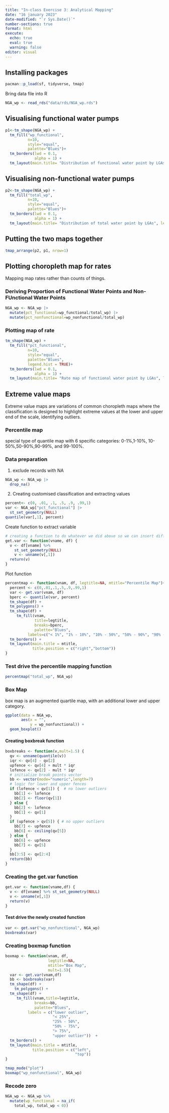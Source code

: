 ```yaml
---
title: "In-class Exercise 3: Analytical Mapping"
date: "16 january 2023"
date-modified: "`r Sys.Date()`"
number-sections: true
format: html
execute: 
  echo: true
  eval: true
  warning: false
editor: visual
---
```


## Installing packages

```r
pacman::p_load(sf, tidyverse, tmap)
```

Bring data file into R

```r
NGA_wp <- read_rds("data/rds/NGA_wp.rds")
```

## Visualising functional water pumps

```r
p1<-tm_shape(NGA_wp) +
  tm_fill("wp_functional",
          n=10,
          style="equal",
          palette="Blues")+
  tm_borders(lwd = 0.1,
             alpha = 1) +
  tm_layout(main.title= "Distribution of functional water point by LGAs", legend.outside = FALSE)
```

## Visualising non-functional water pumps

```r
p2<-tm_shape(NGA_wp) +
  tm_fill("total_wp",
          n=10,
          style="equal",
          palette="Blues")+
  tm_borders(lwd = 0.1,
             alpha = 1) +
  tm_layout(main.title= "Distribution of total water point by LGAs", legend.outside = FALSE)
```

## Putting the two maps together

```r
tmap_arrange(p2, p1, nrow=1)
```

## Plotting choropleth map for rates

Mapping map rates rather than counts of things.

### Deriving Proportion of Functional Water Points and Non-FUnctional Water Points

```r
NGA_wp <- NGA_wp |> 
  mutate(pct_functional=wp_functional/total_wp) |> 
  mutate(pct_nonfunctional=wp_nonfunctional/total_wp)
```

### Plotting map of rate

```r
tm_shape(NGA_wp) +
  tm_fill("pct_functional",
          n=10,
          style="equal",
          palette="Blues", 
          legend.hist = TRUE)+
  tm_borders(lwd = 0.1,
             alpha = 1) +
  tm_layout(main.title= "Rate map of functional water point by LGAs", legend.outside = TRUE)
```

## Extreme value maps

Extreme value maps are variations of common choropleth maps where the classification is designed to highlight extreme values at the lower and upper end of the scale, identifying outliers.

### Percentile map

special type of quantile map with 6 specific categories: 0-1%,1-10%, 10-50%,50-90%,90-99%, and 99-100%.

### Data preparation

1.  exclude records with NA

```r
NGA_wp <- NGA_wp |> 
  drop_na()
```

2.  Creating customised classification and extracting values

```r
percent<- c(0, .01, .1, .5, .9, .99,1)
var <- NGA_wp["pct_functional"] |> 
  st_set_geometry(NULL)
quantile(var[,1], percent)
```

Create function to extract variable

```r
# creating a function to do whatever we did above so we can insert different objects to do the same thing
get.var <- function(vname, df) {
  v <- df[vname] %>%
    st_set_geometry(NULL)
    v <- unname(v[,1])
  return(v)
}
```

Plot function

```r
percentmap <- function(vnam, df, legtitle=NA, mtitle="Percentile Map"){
  percent <- c(0,.01,.1,.5,.9,.99,1)
  var <- get.var(vnam, df)
  bperc <- quantile(var, percent)
  tm_shape(df) +
  tm_polygons() +
  tm_shape(df) +
     tm_fill(vnam,
             title=legtitle,
             breaks=bperc,
             palette="Blues",
          labels=c("< 1%", "1% - 10%", "10% - 50%", "50% - 90%", "90% - 99%", "> 99%"))  +
  tm_borders() +
  tm_layout(main.title = mtitle, 
            title.position = c("right","bottom"))
}
```

### Test drive the percentile mapping function

```r
percentmap("total_wp", NGA_wp)
```

### Box Map

box map is an augmented quartile map, with an additional lower and upper category.

```r
ggplot(data = NGA_wp,
       aes(x = "",
           y = wp_nonfunctional)) +
  geom_boxplot()
```

#### Creating boxbreak function

```r
boxbreaks <- function(v,mult=1.5) {
  qv <- unname(quantile(v))
  iqr <- qv[4] - qv[2]
  upfence <- qv[4] + mult * iqr
  lofence <- qv[2] - mult * iqr
  # initialize break points vector
  bb <- vector(mode="numeric",length=7)
  # logic for lower and upper fences
  if (lofence < qv[1]) {  # no lower outliers
    bb[1] <- lofence
    bb[2] <- floor(qv[1])
  } else {
    bb[2] <- lofence
    bb[1] <- qv[1]
  }
  if (upfence > qv[5]) { # no upper outliers
    bb[7] <- upfence
    bb[6] <- ceiling(qv[5])
  } else {
    bb[6] <- upfence
    bb[7] <- qv[5]
  }
  bb[3:5] <- qv[2:4]
  return(bb)
}
```

### Creating the get.var function

```r
get.var <- function(vname,df) {
  v <- df[vname] %>% st_set_geometry(NULL)
  v <- unname(v[,1])
  return(v)
}
```

#### Test drive the newly created function

```r
var <- get.var("wp_nonfunctional", NGA_wp) 
boxbreaks(var)
```

### Creating boxmap function

```r
boxmap <- function(vnam, df, 
                   legtitle=NA,
                   mtitle="Box Map",
                   mult=1.5){
  var <- get.var(vnam,df)
  bb <- boxbreaks(var)
  tm_shape(df) +
    tm_polygons() +
  tm_shape(df) +
     tm_fill(vnam,title=legtitle,
             breaks=bb,
             palette="Blues",
          labels = c("lower outlier", 
                     "< 25%", 
                     "25% - 50%", 
                     "50% - 75%",
                     "> 75%", 
                     "upper outlier"))  +
  tm_borders() +
  tm_layout(main.title = mtitle, 
            title.position = c("left",
                               "top"))
}
```

```r
tmap_mode("plot")
boxmap("wp_nonfunctional", NGA_wp)
```

### Recode zero

```r
NGA_wp <- NGA_wp %>%
  mutate(wp_functional = na_if(
    total_wp, total_wp < 0))
```
